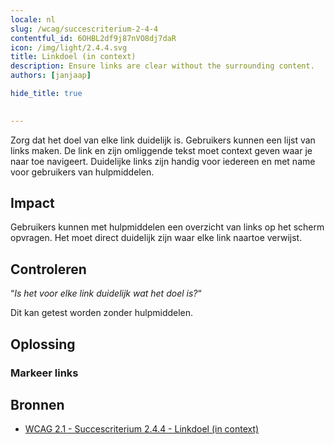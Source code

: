 ```yaml
---
locale: nl
slug: /wcag/succescriterium-2-4-4
contentful_id: 6OHBL2df9j87nVO8dj7daR
icon: /img/light/2.4.4.svg
title: Linkdoel (in context)
description: Ensure links are clear without the surrounding content.
authors: [janjaap]

hide_title: true

	
---
```


<Hero
  title="Linkdoel (in context)"
  icon="/img/light/2.4.4.svg"
  prefix="Succescriterium 2.4.4"
  suffix="Niveau A"
/>

Zorg dat het doel van elke link duidelijk is. Gebruikers kunnen een lijst van links maken. De link en zijn omliggende tekst moet context geven waar je naar toe navigeert. Duidelijke links zijn handig voor iedereen en met name voor gebruikers van hulpmiddelen.

## Impact

Gebruikers kunnen met hulpmiddelen een overzicht van links op het scherm opvragen. Het moet direct duidelijk zijn waar elke link naartoe verwijst.

## Controleren

“*Is het voor elke link duidelijk wat het doel is?*“

Dit kan getest worden zonder hulpmiddelen.

## Oplossing

### Markeer links

<CodeSample id="accessibility-link" locale="nl"/>

## Bronnen

- [WCAG 2.1 - Succescriterium 2.4.4 - Linkdoel (in context)](https://www.w3.org/Translations/WCAG21-nl/#linkdoel-in-context)